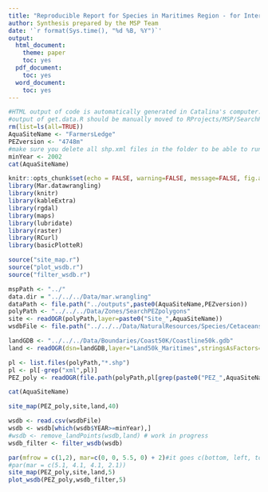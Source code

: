 ```yaml
---
title: "Reproducible Report for Species in Maritimes Region - for Internal DFO use only"
author: Synthesis prepared by the MSP Team
date: '`r format(Sys.time(), "%d %B, %Y")`'
output:
  html_document:
    theme: paper
    toc: yes
  pdf_document:
    toc: yes
  word_document:
    toc: yes
---
```


```r
#HTML output of code is automatically generated in Catalina's computer: RProjects/MSP/SearchPEZ/code
#output of get.data.R should be manually moved to RProjects/MSP/SearchPEZ/outputs/sitenamexkm  
rm(list=ls(all=TRUE))
AquaSiteName <- "FarmersLedge"
PEZversion <- "4748m"
#make sure you delete all shp.xml files in the folder to be able to run this code
minYear <- 2002
cat(AquaSiteName)
```
```r
knitr::opts_chunk$set(echo = FALSE, warning=FALSE, message=FALSE, fig.align="left")
library(Mar.datawrangling)
library(knitr)
library(kableExtra)
library(rgdal)
library(maps)
library(lubridate)
library(raster)
library(RCurl)
library(basicPlotteR)
```
```r
source("site_map.r")
source("plot_wsdb.r")
source("filter_wsdb.r")
```

```r
mspPath <- "../"
data.dir = "../../../Data/mar.wrangling"
dataPath <- file.path("../outputs",paste0(AquaSiteName,PEZversion))
polyPath <- "../../../Data/Zones/SearchPEZpolygons"
site <- readOGR(polyPath,layer=paste0("Site_",AquaSiteName))
wsdbFile <- file.path("../../../Data/NaturalResources/Species/Cetaceans/WSDB","MarWSDBSightingsForCGomez_27Oct2020.csv")
```
```r
landGDB <- "../../../Data/Boundaries/Coast50K/Coastline50k.gdb"
land <- readOGR(dsn=landGDB,layer="Land50k_Maritimes",stringsAsFactors=F)
```
```r
pl <- list.files(polyPath,"*.shp")
pl <- pl[-grep("xml",pl)]
PEZ_poly <- readOGR(file.path(polyPath,pl[grep(paste0("PEZ_",AquaSiteName,PEZversion),pl)]))
```

```r
cat(AquaSiteName)
```

```r
site_map(PEZ_poly,site,land,40)
```

```r
wsdb <- read.csv(wsdbFile)
wsdb <- wsdb[which(wsdb$YEAR>=minYear),]
#wsdb <- remove_landPoints(wsdb,land) # work in progress
wsdb_filter <- filter_wsdb(wsdb)
```
```r
par(mfrow = c(1,2), mar=c(0, 0, 5.5, 0) + 2)#it goes c(bottom, left, top, right)
#par(mar = c(5.1, 4.1, 4.1, 2.1))
site_map(PEZ_poly,site,land,5)
plot_wsdb(PEZ_poly,wsdb_filter,5)
```
